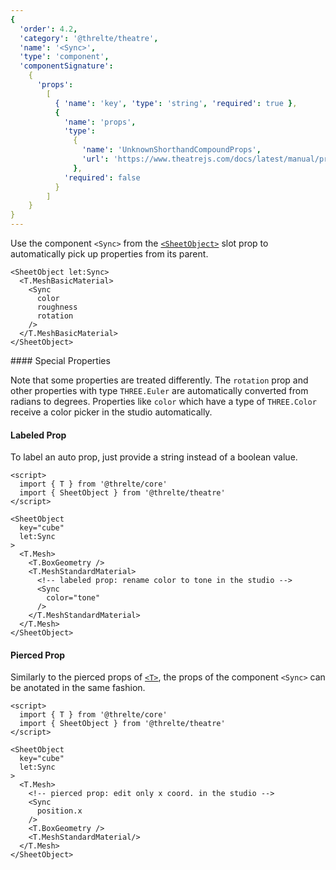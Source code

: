```yaml
---
{
  'order': 4.2,
  'category': '@threlte/theatre',
  'name': '<Sync>',
  'type': 'component',
  'componentSignature':
    {
      'props':
        [
          { 'name': 'key', 'type': 'string', 'required': true },
          {
            'name': 'props',
            'type':
              {
                'name': 'UnknownShorthandCompoundProps',
                'url': 'https://www.theatrejs.com/docs/latest/manual/prop-types'
              },
            'required': false
          }
        ]
    }
}
---
```


Use the component `<Sync>` from the [`<SheetObject>`](./sheet-object) slot prop to automatically pick up properties from its parent.

```svelte
<SheetObject let:Sync>
  <T.MeshBasicMaterial>
    <Sync
      color
      roughness
      rotation
    />
  </T.MeshBasicMaterial>
</SheetObject>
```

<Tip type="info">
  #### Special Properties
  
  Note that some properties are treated differently. The `rotation` prop and other properties with type `THREE.Euler` are automatically converted 
  from radians to degrees. Properties like `color` which have a type of `THREE.Color` receive a color picker in the studio automatically.
</Tip>

#### Labeled Prop

To label an auto prop, just provide a string instead of a boolean value.

```svelte
<script>
  import { T } from '@threlte/core'
  import { SheetObject } from '@threlte/theatre'
</script>

<SheetObject
  key="cube"
  let:Sync
>
  <T.Mesh>
    <T.BoxGeometry />
    <T.MeshStandardMaterial>
      <!-- labeled prop: rename color to tone in the studio -->
      <Sync
        color="tone" 
      />
    </T.MeshStandardMaterial>
  </T.Mesh>
</SheetObject>
```

#### Pierced Prop

Similarly to the pierced props of [`<T>`](/docs/reference/core/t), the props of the component `<Sync>` can be anotated in the same fashion.

```svelte
<script>
  import { T } from '@threlte/core'
  import { SheetObject } from '@threlte/theatre'
</script>

<SheetObject
  key="cube"
  let:Sync
>
  <T.Mesh>
    <!-- pierced prop: edit only x coord. in the studio -->
    <Sync
      position.x  
    />
    <T.BoxGeometry />
    <T.MeshStandardMaterial/>
  </T.Mesh>
</SheetObject>
```

